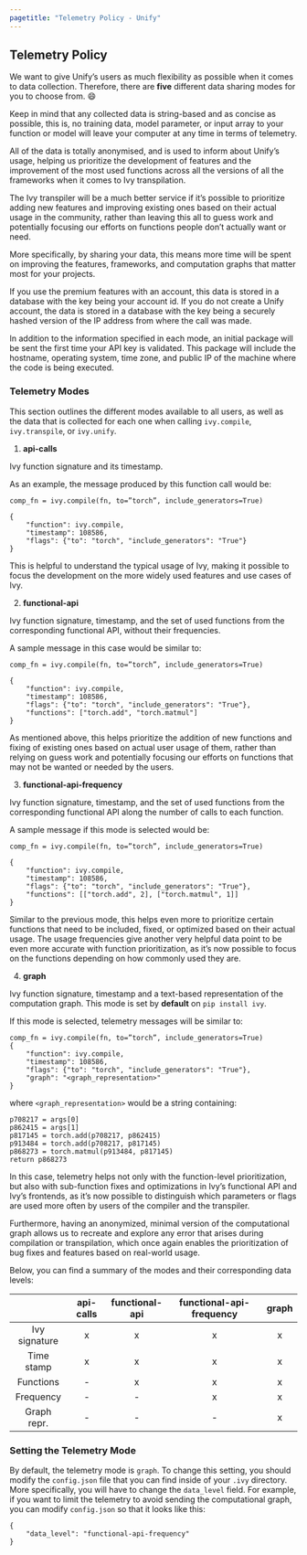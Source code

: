 ```yaml
---
pagetitle: "Telemetry Policy - Unify"
---
```


## Telemetry Policy

We want to give Unify’s users as much flexibility as possible when it comes to data collection. 
Therefore, there are **five** different data sharing modes for you to choose from. 😄

Keep in mind that any collected data is string-based and as concise as possible, this is, no training data, model parameter, or input array to your function or model will leave your computer at any time in terms of telemetry.

All of the data is totally anonymised, and is used to inform about Unify’s usage, helping us prioritize the development of features and the improvement of the most used functions across all the versions of all the frameworks when it comes to Ivy transpilation.

The Ivy transpiler will be a much better service if it’s possible to prioritize adding new features and improving existing ones based on their actual usage in the community, rather than leaving this all to guess work and potentially focusing our efforts on functions people don’t actually want or need.

More specifically, by sharing your data, this means more time will be spent on improving the features, frameworks, and computation graphs that matter most for your projects.

If you use the premium features with an account, this data is stored in a database with the key being your account id. If you do not create a Unify account, the data is stored in a database with the key being a securely hashed version of the IP address from where the call was made.

In addition to the information specified in each mode, an initial package will be sent the first time your API key is validated. This package will include the hostname, operating system, time zone, and public IP of the machine where the code is being executed.

### Telemetry Modes

This section outlines the different modes available to all users, as well as the data that is collected for each one when calling `ivy.compile`, `ivy.transpile`, or `ivy.unify`. 

1. **api-calls**

Ivy function signature and its timestamp.

As an example, the message produced by this function call would be:

```
comp_fn = ivy.compile(fn, to=”torch”, include_generators=True)

{
	"function": ivy.compile,
	"timestamp": 108586,
	"flags": {"to": "torch", "include_generators": "True"}
}
```

This is helpful to understand the typical usage of Ivy, making it possible to focus the development on the more widely used features and use cases of Ivy. 

2. **functional-api**

Ivy function signature, timestamp, and the set of used functions from the corresponding functional API, without their frequencies.

A sample message in this case would be similar to:

```
comp_fn = ivy.compile(fn, to=”torch”, include_generators=True)

{
	"function": ivy.compile,
	"timestamp": 108586,
	"flags": {"to": "torch", "include_generators": "True"},
	"functions": ["torch.add", "torch.matmul"]
}
```

As mentioned above, this helps prioritize the addition of new functions and fixing of existing ones based on actual user usage of them, rather than relying on guess work and potentially focusing our efforts on functions that may not be wanted or needed by the users.

3. **functional-api-frequency**

Ivy function signature, timestamp, and the set of used functions from the corresponding functional API along the number of calls to each function.

A sample message if this mode is selected would be:

```
comp_fn = ivy.compile(fn, to=”torch”, include_generators=True)

{
	"function": ivy.compile,
	"timestamp": 108586,
	"flags": {"to": "torch", "include_generators": "True"},
	"functions": [["torch.add", 2], ["torch.matmul", 1]]
}
```

Similar to the previous mode, this helps even more to prioritize certain functions that need to be included, fixed, or optimized based on their actual usage. The usage frequencies give another very helpful data point to be even more accurate with function prioritization, as it’s now possible to focus on the functions depending on how commonly used they are.

4. **graph**

Ivy function signature, timestamp and a text-based representation of the computation graph. 
This mode is set by **default** on `pip install ivy`.

If this mode is selected, telemetry messages will be similar to:

```
comp_fn = ivy.compile(fn, to=”torch”, include_generators=True)
{
	"function": ivy.compile,
	"timestamp": 108586,
	"flags": {"to": "torch", "include_generators": "True"},
	"graph": "<graph_representation>"
}
```

where `<graph_representation>` would be a string containing:

```
p708217 = args[0]
p862415 = args[1]
p817145 = torch.add(p708217, p862415)
p913484 = torch.add(p708217, p817145)
p868273 = torch.matmul(p913484, p817145)
return p868273
```

In this case, telemetry helps not only with the function-level prioritization, but also with sub-function fixes and optimizations in Ivy’s functional API and Ivy’s frontends, as it’s now possible to distinguish which parameters or flags are used more often by users of the compiler and the transpiler.

Furthermore, having an anonymized, minimal version of the computational graph allows us to recreate and explore any error that arises during compilation or transpilation, which once again enables the prioritization of bug fixes and features based on real-world usage.

Below, you can find a summary of the modes and their corresponding data levels:

|               | api-calls | functional-api | functional-api-frequency | graph |
|:-------------:|:---------:|:--------------:|:------------------------:|:-----:|
| Ivy signature |     x     |       x        |            x             |   x   |
|  Time stamp   |     x     |       x        |            x             |   x   |
|   Functions   |     -     |       x        |            x             |   x   |
|   Frequency   |     -     |       -        |            x             |   x   |
|  Graph repr.  |     -     |       -        |            -             |   x   |



### Setting the Telemetry Mode

By default, the telemetry mode is `graph`. 
To change this setting, you should modify the `config.json` file that you can find inside of your `.ivy` directory. 
More specifically, you will have to change the `data_level` field. For example, if you want to limit the telemetry to avoid sending the computational graph, you can modify `config.json` so that it looks like this:

```
{
    "data_level": "functional-api-frequency"
}
```
